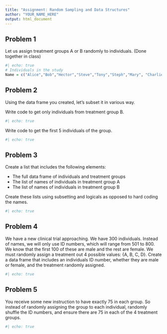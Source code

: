 ```yaml
---
title: "Assignment: Random Sampling and Data Structures"
author: "YOUR_NAME_HERE"
output: html_document
---
```


## Problem 1

Let us assign treatment groups A or B randomly to individuals. (Done together in class)

```r
#| echo: true
# Individuals in the study
Name = c("Alice","Bob","Hector","Steve","Tony","Steph","Mary", "Charlie", "Diana", "Ethan")


```

## Problem 2

Using the data frame you created, let's subset it in various way.

Write code to get only individuals from treatment group B.

```r
#| echo: true


```

Write code to get the first 5 individuals of the group.

```r
#| echo: true


```

## Problem 3

Create a list that includes the following elements:

-   The full data frame of individuals and treatment groups
-   The list of names of individuals in treatment group A
-   The list of names of individuals in treatment group B

Create these lists using subsetting and logicals as opposed to hard coding the names.

```r
#| echo: true


```

## Problem 4

We have a new clinical trial approaching. We have 300 individuals. Instead of names, we will only use ID numbers, which will range from 501 to 800. We know that the first 100 of these are male and the rest are female. We must randomly assign a treatment out 4 possible values: {A, B, C, D}. Create a data frame that includes an individuals ID number, whether they are male or female, and the treatment randomly assigned.

```r
#| echo: true


```

## Problem 5

You receive some new instruction to have exactly 75 in each group. So instead of randomly assigning the group to each individual, randomly shuffle the ID numbers, and ensure there are 75 in each of the 4 treatment groups.

```r
#| echo: true


```
